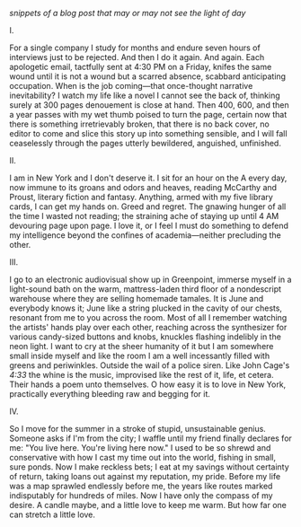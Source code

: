 *snippets of a blog post that may or may not see the light of day*

I. 

For a single company I study for months and endure seven hours of interviews just to be rejected. And then I do it again. And again. Each apologetic email, tactfully sent at 4:30 PM on a Friday, knifes the same wound until it is not a wound but a scarred absence, scabbard anticipating occupation. When is the job coming—that once-thought narrative inevitability? I watch my life like a novel I cannot see the back of, thinking surely at 300 pages denouement is close at hand. Then 400, 600, and then a year passes with my wet thumb poised to turn the page, certain now that there is something irretrievably broken, that there is no back cover, no editor to come and slice this story up into something sensible, and I will fall ceaselessly through the pages utterly bewildered, anguished, unfinished. 

II. 

I am in New York and I don't deserve it. I sit for an hour on the A every day, now immune to its groans and odors and heaves, reading McCarthy and Proust, literary fiction and fantasy. Anything, armed with my five library cards, I can get my hands on. Greed and regret. The gnawing hunger of all the time I wasted not reading; the straining ache of staying up until 4 AM devouring page upon page. I love it, or I feel I must do something to defend my intelligence beyond the confines of academia—neither precluding the other.

III. 

I go to an electronic audiovisual show up in Greenpoint, immerse myself in a light-sound bath on the warm, mattress-laden third floor of a nondescript warehouse where they are selling homemade tamales. It is June and everybody knows it; June like a string plucked in the cavity of our chests, resonant from me to you across the room. Most of all I remember watching the artists' hands play over each other, reaching across the synthesizer for various candy-sized buttons and knobs, knuckles flashing indelibly in the neon light. I want to cry at the sheer humanity of it but I am somewhere small inside myself and like the room I am a well incessantly filled with greens and periwinkles. Outside the wail of a police siren. Like John Cage's *4:33* the whine is the music, improvised like the rest of it, life, et cetera. Their hands a poem unto themselves. O how easy it is to love in New York, practically everything bleeding raw and begging for it.

IV.

So I move for the summer in a stroke of stupid, unsustainable genius. Someone asks if I'm from the city; I waffle until my friend finally declares for me: "You live here. You're living here now." I used to be so shrewd and conservative with how I cast my time out into the world, fishing in small, sure ponds. Now I make reckless bets; I eat at my savings without certainty of return, taking loans out against my reputation, my pride. Before my life was a map sprawled endlessly before me, the years like routes marked indisputably for hundreds of miles. Now I have only the compass of my desire. A candle maybe, and a little love to keep me warm. But how far one can stretch a little love.


